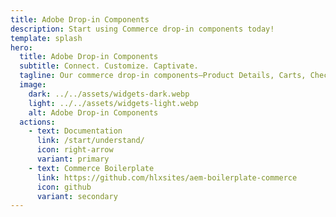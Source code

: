 ```yaml
---
title: Adobe Drop-in Components
description: Start using Commerce drop-in components today!
template: splash
hero:
  title: Adobe Drop-in Components
  subtitle: Connect. Customize. Captivate.
  tagline: Our commerce drop-in components—Product Details, Carts, Checkout and more—are among the fastest and most customizable commerce components in the industry.
  image:
    dark: ../../assets/widgets-dark.webp
    light: ../../assets/widgets-light.webp
    alt: Adobe Drop-in Components
  actions:
    - text: Documentation
      link: /start/understand/
      icon: right-arrow
      variant: primary
    - text: Commerce Boilerplate
      link: https://github.com/hlxsites/aem-boilerplate-commerce
      icon: github
      variant: secondary
---
```



<CardGrid layout="stagger">
  <LinkCard
    icon="random"
    title="What are drop-in components?"
    description="Learn what they are and how they work."
    href="/start/understand/"
  />
  <LinkCard
    icon="telegram"
    title="Connect drop-ins"
    description="Add endpoints and access tokens."
    href="/start/connect/"
  />
  <LinkCard
    icon="star"
    title="Brand drop-ins"
    description="Override Base design tokens."
    href="/start/brand/"
  />
  <LinkCard
    icon="rocket"
    title="Customize drop-ins"
    description="Add UI elements, functions, and CSS."
    href="/start/customize/"
  />
</CardGrid>
